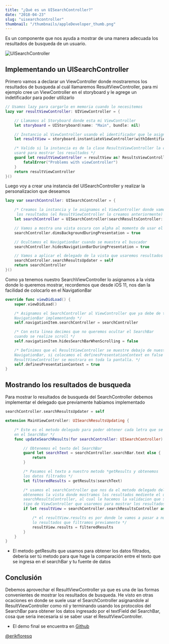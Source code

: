 ```yaml
---
title: "¿Qué es un UISearchController?"
date: "2018-04-23"
slug: "uisearchcontroller"
thumbnail: "/thumbnails/appleDeveloper_thumb.png"
---
```


Es un componente que nos ayuda a mostrar de una manera adecuada los resultados de busqueda de un usuario.

![UISearchController](../images/uiSearchController/uiSearchController.gif)

## Implementando un UISearchController

Primero vamos a declarar un ViewController donde mostraremos los resultados de busqueda al cuál llamaremos ResultViewController, para mi ejemplo cree un ViewController en el storyboard y le agrege un indetificador para poder utilizarlo

```swift
// Usamos lazy para cargarlo en memoria cuando lo necesitemos
lazy var resultViewController: UIViewController = {

    // Llamamos al Storyboard donde esta mi ViewController
    let storyboard = UIStoryboard(name: "Main", bundle: nil)

    // Instancio al ViewController usando el identificador que le asigne
    let resultView = storyboard.instantiateViewController(withIdentifier: "ResultsViewController")

    /* Valido si la instancia es de la clase ResultsViewController la cual
    usaré para mostrar los resultados */
    guard let resultViewController = resultView as? ResultsViewController else {
        fatalError("Problems with viewController")
    }
    return resultViewController
}()
```

Luego voy a crear una instancia del UISearchController y realizar la personalizacion que deseamos

```swift
lazy var searchController: UISearchController = {

    /* Creamos la instancia y le asignamos el ViewController donde vamos a mostrar
     los resultados (el ResultViewController lo creamos anteriormente) */
    let searchController = UISearchController(searchResultsController: resultViewController)

    // Vamos a mostra una vista oscura con alpha al momento de usar el buscador
    searchController.dimsBackgroundDuringPresentation = true

    // Ocultamos el NavigationBar cuando se muestra el buscador
    searchController.hidesNavigationBarDuringPresentation = true

    // Vamos a aplicar el delegado de la vista que usaremos resultados
    searchController.searchResultsUpdater = self
    return searchController
}()
```

Como ya tenemos nuestro SearchViewController lo asignamos a la vista donde lo queremos mostrar, recordemos que desde iOS 11, nos dan la facilidad de colocarlo en el NavigationBar

```swift
override func viewDidLoad() {
    super.viewDidLoad()

    /* Asignamos el SearchController al ViewController que ya debe de tener un
    NavigationBar implementando */
    self.navigationItem.searchController = searchController

    /* Con esta linea decimos que no queremos ocultar el SearchBar
    cuando se realize scroll */
    self.navigationItem.hidesSearchBarWhenScrolling = false

    /* Definimos que el ResultViewController se muestre debajo de nuestro
    NavigationBar, si colocamos el definesPresentationContext en false el
    ResultViewController se mostrara en toda la pantalla. */
    self.definesPresentationContext = true
}
```

## Mostrando los resultados de busqueda

Para mostrar lo resultados de busqueda del SearchController debemos implementar el delegado que previamente habiamos implementado

```swift
searchController.searchResultsUpdater = self
```

```swift
extension MainViewController: UISearchResultsUpdating {

    /* Este es el metodo delegado para poder obtener cada letra que se ingrese
    en el SearchBar */
    func updateSearchResults(for searchController: UISearchController) {

        // Obtenemos el texto del SearchBar
        guard let searchText = searchController.searchBar.text else {
            return
        }

        /* Pasamos el texto a nuestro metodo *getResults y obtenemos
        los datos filtrados */
        let filteredResults = getResults(searchText)

        /* usamos el searchController que nos da el metodo delegado del cual
        obtenemos la vista donde mostramos los resultados mediente el uso de
        searchResultsController, al cual le hacemos la validacion que sea del
        tipo de ViewController que usaremos para mostrar los resultados. */
        if let resultView = searchController.searchResultsController as? ResultsViewController {

            /* el resultView.results es por donde le vamos a pasar a nuestra vista de resultado
            lo resultados que filtramos previamente */
            resultView.results = filteredResults
        }
    }
}
```

* El metodo getResults que usamos para obtener los datos filtrados, deberia ser tú metodo para que hage la comparación entre el texto que se ingresa en el searchBar y tu fuente de datos

## Conclusión

Debemos aprovechar el ResultViewController ya que es una de las formas convenientes de mostrar los resultados de busqueda. He visto en otras ocaciones en donde se suele usar el SearchController asignandole al ResultViewController como nil y terminando usando los protocolos del SearchBar para obtener los datos ingresado por el textField del SearchBar, cosa que seria inecesaria si se saber usar el ResultViewController.

* El demo final se encuentra en [Github](https://github.com/erikfloresq/UISearchControllerDemo)

[@erikfloresq](https://twitter.com/erikfloresq)